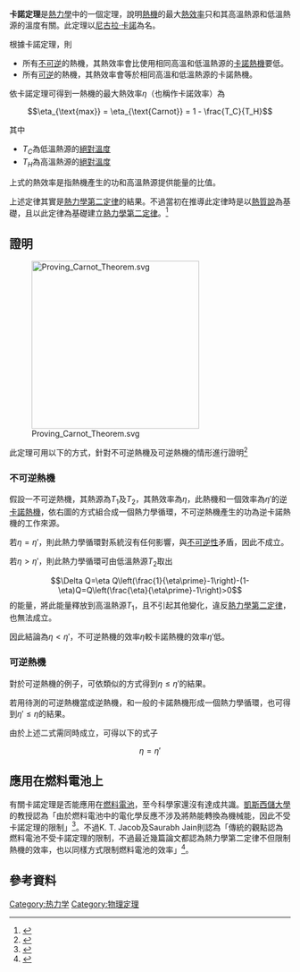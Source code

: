 {{NoteTA
|G1=Physics
}}
{{热力学}}

'''卡諾定理'''是[[熱力學|熱力學]]中的一個定理，說明[[熱機|熱機]]的最大[[熱效率|熱效率]]只和其高溫熱源和低溫熱源的溫度有關。此定理以[[尼古拉·卡諾|尼古拉·卡諾]]為名。

根據卡諾定理，則
*所有[[不可逆性|不可逆]]的熱機，其熱效率會比使用相同高溫和低溫熱源的[[卡諾循環|卡諾熱機]]要低。
*所有[[可逆過程|可逆]]的熱機，其熱效率會等於相同高溫和低溫熱源的卡諾熱機。

依卡諾定理可得到一熱機的最大熱效率<math>\eta</math>（也稱作卡諾效率）為
:<math>\eta_{\text{max}} = \eta_{\text{Carnot}} = 1 - \frac{T_C}{T_H}</math>

其中
*''T<sub>C</sub>''為低溫熱源的[[絕對溫度|絕對溫度]]
*''T<sub>H</sub>''為高溫熱源的[[絕對溫度|絕對溫度]]

上式的熱效率是指熱機產生的功和高溫熱源提供能量的比值。

上述定律其實是[[熱力學第二定律|熱力學第二定律]]的結果。不過當初在推導此定律時是以[[熱質說|熱質說]]為基礎，且以此定律為基礎建立[[熱力學第二定律|熱力學第二定律]]。<ref>{{cite web |url=http://www.sussex.ac.uk/chemistry/documents/a_thermodynamics_history.pdf |title=A Very Brief History of Thermodynamics |author=John Murrell |accessdate=October 5, 2010 |deadurl=yes |archiveurl=https://web.archive.org/web/20091122191251/http://www.sussex.ac.uk/chemistry/documents/a_thermodynamics_history.pdf |archivedate=2009-11-22 }}</ref>

==證明==
[[Image:Proving_Carnot_Theorem.svg|300px]]

此定理可用以下的方式，針對不可逆熱機及可逆熱機的情形進行證明<ref name=CarnotThoerem>{{cite web
|url=http://seit.unsw.adfa.edu.au/staff/sites/hrp/Literature/articles/CarnotTheorem.pdf
|title=Lecture 10: Carnot theorem
|date=Feb 7, 2005
|accessdate=October 5, 2010
|archive-date=2014-09-12
|archive-url=https://web.archive.org/web/20140912184912/http://seit.unsw.adfa.edu.au/staff/sites/hrp/Literature/articles/CarnotTheorem.pdf
|dead-url=no
}}</ref>

===不可逆熱機===
假設一不可逆熱機，其熱源為<math>T_1</math>及<math>T_2</math>，其熱效率為<math>\eta</math>，此熱機和一個效率為<math>\eta\prime</math>的逆[[卡諾熱機|卡諾熱機]]，依右圖的方式組合成一個熱力學循環，不可逆熱機產生的功為逆卡諾熱機的工作來源。

若<math>\eta=\eta\prime</math>，則此熱力學循環對系統沒有任何影響，與[[不可逆性|不可逆性]]矛盾，因此不成立。

若<math>\eta>\eta\prime</math>，則此熱力學循環可由低溫熱源<math>T_2</math>取出
:<math>\Delta Q=\eta Q\left(\frac{1}{\eta\prime}-1\right)-(1-\eta)Q=Q\left(\frac{\eta}{\eta\prime}-1\right)>0</math> 
的能量，將此能量釋放到高溫熱源<math>T_1</math>，且不引起其他變化，違反[[熱力學第二定律|熱力學第二定律]]，也無法成立。

因此結論為<math>\eta<\eta\prime</math>，不可逆熱機的效率<math>\eta</math>較卡諾熱機的效率<math>\eta\prime</math>低。

===可逆熱機===
對於可逆熱機的例子，可依類似的方式得到<math>\eta\leqslant\eta\prime</math>的結果。

若用待測的可逆熱機當成逆熱機，和一般的卡諾熱機形成一個熱力學循環，也可得到<math>\eta\prime\leqslant\eta</math>的結果。

由於上述二式需同時成立，可得以下的式子

:<math>\eta=\eta\prime</math>

==應用在燃料電池上==
有關卡諾定理是否能應用在[[燃料電池|燃料電池]]，至今科學家還沒有達成共識。[[凱斯西儲大學|凱斯西儲大學]]的教授認為「由於燃料電池中的電化學反應不涉及將熱能轉換為機械能，因此不受卡諾定理的限制」<ref>{{cite web
|url=http://docs.google.com/viewer?a=v&q=cache:KkaC5XqVzVgJ:filer.case.edu/org/hsfcproject/Unit%252036/36.1.3%2520Fuel%2520Cell%2520versus%2520Carnot%2520Efficiency.ppt+%22carnot+limit%22+%22fuel+cell%22&hl=en&gl=us&pid=bl&srcid=ADGEESj0jJDxV7N40e6SinnUfC9X_wqU6GHB4aPX6BlFRSYsfeixt1hGvyGLMAthvrl_Ws6k4r-Z8AdtYkjDqhVrIUwjO6rSA8y5JnGnqt73LWITIpc3KdeTUBe24GkaZcLs1BpHUxh5&sig=AHIEtbROSMlotD3mw6tegO0_v-uhvVwI2g
|title=Fuel Cell versus Carnot Efficiency
|accessdate=Feb 20, 2011
|archive-date=2019-05-05
|archive-url=https://web.archive.org/web/20190505041149/https://docs.google.com/viewer?a=v&q=cache%3AKkaC5XqVzVgJ%3Afiler.case.edu%2Forg%2Fhsfcproject%2FUnit%252036%2F36.1.3%2520Fuel%2520Cell%2520versus%2520Carnot%2520Efficiency.ppt+%22carnot+limit%22+%22fuel+cell%22&hl=en&gl=us&pid=bl&srcid=ADGEESj0jJDxV7N40e6SinnUfC9X_wqU6GHB4aPX6BlFRSYsfeixt1hGvyGLMAthvrl_Ws6k4r-Z8AdtYkjDqhVrIUwjO6rSA8y5JnGnqt73LWITIpc3KdeTUBe24GkaZcLs1BpHUxh5&sig=AHIEtbROSMlotD3mw6tegO0_v-uhvVwI2g
|dead-url=no
}}</ref>。不過K. T. Jacob及Saurabh Jain則認為「傳統的觀點認為燃料電池不受卡諾定理的限制，不過最近幾篇論文都認為熱力學第二定律不但限制熱機的效率，也以同樣方式限制燃料電池的效率」<ref>{{cite web
|url=http://cat.inist.fr/?aModele=afficheN&cpsidt=17183054
|title=Fuel cell efficiency redefined : Carnot limit reassessed
|accessdate=Feb 20, 2011
|archive-date=2014-07-16
|archive-url=https://web.archive.org/web/20140716231156/http://cat.inist.fr/?aModele=afficheN&cpsidt=17183054
|dead-url=no
}}</ref>。

==參考資料==
{{reflist|2}}

[[Category:热力学|Category:热力学]]
[[Category:物理定理|Category:物理定理]]